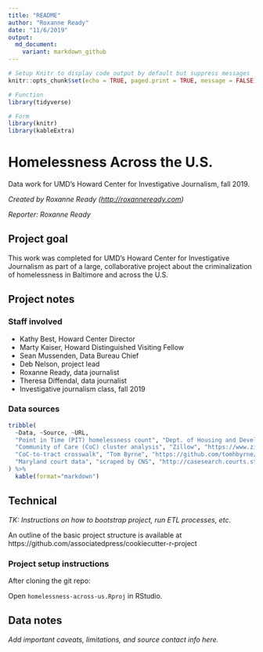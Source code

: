 ```yaml
---
title: "README"
author: "Roxanne Ready"
date: "11/6/2019"
output:
  md_document:
    variant: markdown_github
---
```


```r
# Setup Knitr to display code output by default but suppress messages
knitr::opts_chunk$set(echo = TRUE, paged.print = TRUE, message = FALSE)
```

```r

# Function
library(tidyverse)

# Form
library(knitr)
library(kableExtra)

```

# Homelessness Across the U.S.

Data work for UMD's Howard Center for Investigative Journalism, fall 2019.

*Created by Roxanne Ready (<http://roxanneready.com>)*

*Reporter: Roxanne Ready*

## Project goal

This work was completed for UMD's Howard Center for Investigative Journalism as part of a large, collaborative project about the criminalization of homelessness in Baltimore and across the U.S.

## Project notes

### Staff involved

* Kathy Best, Howard Center Director
* Marty Kaiser, Howard Distinguished Visiting Fellow
* Sean Mussenden, Data Bureau Chief
* Deb Nelson, project lead
* Roxanne Ready, data journalist
* Theresa Diffendal, data journalist
* Investigative journalism class, fall 2019

### Data sources

```r

tribble(
  ~Data, ~Source, ~URL,
  "Point in Time (PIT) homelessness count", "Dept. of Housing and Development", "https://www.hudexchange.info/programs/coc/coc-homeless-populations-and-subpopulations-reports/",
  "Community of Care (CoC) cluster analysis", "Zillow", "https://www.zillow.com/research/data/",
  "CoC-to-tract crosswalk", "Tom Byrne", "https://github.com/tomhbyrne/HUD-CoC-Geography-Crosswalk",
  "Maryland court data", "scraped by CNS", "http://casesearch.courts.state.md.us/casesearch/"
) %>%
  kable(format="markdown")

```

## Technical

*TK: Instructions on how to bootstrap project, run ETL processes, etc.*

An outline of the basic project structure is available at https://github.com/associatedpress/cookiecutter-r-project

### Project setup instructions

After cloning the git repo:

Open `homelessness-across-us.Rproj` in RStudio.

## Data notes

*Add important caveats, limitations, and source contact info here.*
